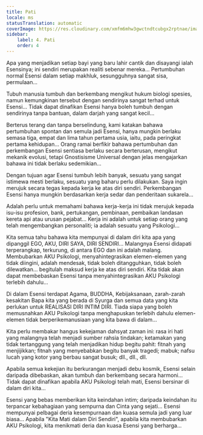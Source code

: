 ```yaml
---
title: Pati
locale: ms
statusTranslation: automatic
coverImage: https://res.cloudinary.com/xmfm6mhw3gwctndtcubgx2rptnae/image/upload/v1740468922/small_cover_tratado_de_psicologia_revolucionaria_a4c0dca4e0.webp
sidebar:
    label: 4. Pati
    order: 4
---
```

Apa yang menjadikan setiap bayi yang baru lahir cantik dan disayangi ialah Esensinya; ini sendiri merupakan realiti sebenar mereka... Pertumbuhan normal Esensi dalam setiap makhluk, sesungguhnya sangat sisa, permulaan...

Tubuh manusia tumbuh dan berkembang mengikut hukum biologi spesies, namun kemungkinan tersebut dengan sendirinya sangat terhad untuk Esensi... Tidak dapat dinafikan Esensi hanya boleh tumbuh dengan sendirinya tanpa bantuan, dalam darjah yang sangat kecil...

Berterus terang dan tanpa berselindung, kami katakan bahawa pertumbuhan spontan dan semula jadi Esensi, hanya mungkin berlaku semasa tiga, empat dan lima tahun pertama usia, iaitu, pada peringkat pertama kehidupan... Orang ramai berfikir bahawa pertumbuhan dan perkembangan Esensi sentiasa berlaku secara berterusan, mengikut mekanik evolusi, tetapi Gnostisisme Universal dengan jelas mengajarkan bahawa ini tidak berlaku sedemikian...

Dengan tujuan agar Esensi tumbuh lebih banyak, sesuatu yang sangat istimewa mesti berlaku, sesuatu yang baharu perlu dilakukan. Saya ingin merujuk secara tegas kepada kerja ke atas diri sendiri. Perkembangan Esensi hanya mungkin berdasarkan kerja sedar dan penderitaan sukarela...

Adalah perlu untuk memahami bahawa kerja-kerja ini tidak merujuk kepada isu-isu profesion, bank, pertukangan, pembinaan, pembaikan landasan kereta api atau urusan pejabat... Kerja ini adalah untuk setiap orang yang telah mengembangkan personaliti; ia adalah sesuatu yang Psikologi...

Kita semua tahu bahawa kita mempunyai di dalam diri kita apa yang dipanggil EGO, AKU, DIRI SAYA, DIRI SENDIRI... Malangnya Esensi didapati terperangkap, terkurung, di antara EGO dan ini adalah malang. Membubarkan AKU Psikologi, menyahintegrasikan elemen-elemen yang tidak diingini, adalah mendesak, tidak boleh ditangguhkan, tidak boleh dilewatkan... begitulah maksud kerja ke atas diri sendiri. Kita tidak akan dapat membebaskan Esensi tanpa menyahintegrasikan AKU Psikologi terlebih dahulu...

Di dalam Esensi terdapat Agama, BUDDHA, Kebijaksanaan, zarah-zarah kesakitan Bapa kita yang berada di Syurga dan semua data yang kita perlukan untuk REALISASI DIRI INTIM DIRI. Tiada siapa yang boleh memusnahkan AKU Psikologi tanpa menghapuskan terlebih dahulu elemen-elemen tidak berperikemanusiaan yang kita bawa di dalam...

Kita perlu membakar hangus kekejaman dahsyat zaman ini: rasa iri hati yang malangnya telah menjadi sumber rahsia tindakan; ketamakan yang tidak tertanggung yang telah menjadikan hidup begitu pahit: fitnah yang menjijikkan; fitnah yang menyebabkan begitu banyak tragedi; mabuk; nafsu lucah yang kotor yang berbau sangat busuk; dll., dll., dll.

Apabila semua kekejian itu berkurangan menjadi debu kosmik, Esensi selain daripada dibebaskan, akan tumbuh dan berkembang secara harmoni... Tidak dapat dinafikan apabila AKU Psikologi telah mati, Esensi bersinar di dalam diri kita...

Esensi yang bebas memberikan kita keindahan intim; daripada keindahan itu terpancar kebahagiaan yang sempurna dan Cinta yang sejati... Esensi mempunyai pelbagai deria kesempurnaan dan kuasa semula jadi yang luar biasa... Apabila "Kita Mati dalam Diri Sendiri", apabila kita membubarkan AKU Psikologi, kita menikmati deria dan kuasa Esensi yang berharga...

